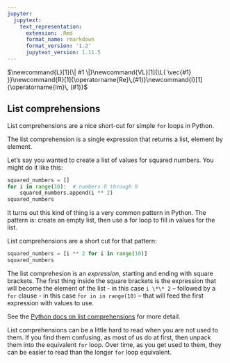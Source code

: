 ```yaml
---
jupyter:
  jupytext:
    text_representation:
      extension: .Rmd
      format_name: rmarkdown
      format_version: '1.2'
      jupytext_version: 1.11.5
---
```


$\newcommand{L}[1]{\| #1 \|}\newcommand{VL}[1]{\L{ \vec{#1} }}\newcommand{R}[1]{\operatorname{Re}\,(#1)}\newcommand{I}[1]{\operatorname{Im}\, (#1)}$

## List comprehensions

List comprehensions are a nice short-cut for simple `for` loops in Python.

The list comprehension is a single expression that returns a list, element by
element.

Let’s say you wanted to create a list of values for squared numbers. You might
do it like this:

```python
squared_numbers = []
for i in range(10):  # numbers 0 through 9
    squared_numbers.append(i ** 2)
squared_numbers
```

It turns out this kind of thing is a very common pattern in Python. The
pattern is: create an empty list, then use a for loop to fill in values for
the list.

List comprehensions are a short cut for that pattern:

```python
squared_numbers = [i ** 2 for i in range(10)]
squared_numbers
```

The list comprehesion is an *expression*, starting and ending with square
brackets. The first thing inside the square brackets is the expression that
will become the element of the list - in this case `i \*\* 2` – followed by
a `for` clause - in this case `for in in range(10)` – that will feed
the first expression with values to use.

See the [Python docs on list comprehensions](https://docs.python.org/3/tutorial/datastructures.html#list-comprehensions)
for more detail.

List comprehensions can be a little hard to read when you are not used to
them. If you find them confusing, as most of us do at first, then unpack them
into the equivalent `for` loop. Over time, as you get used to them, they can
be easier to read than the longer `for` loop equivalent.

<!-- vim:ft=rst -->
<!-- Course -->
<!-- BIC -->
<!-- Python distributions -->
<!-- Version control -->
<!-- Editors -->
<!-- Python and common libraries -->
<!-- IPython -->
<!-- Virtualenv and helpers -->
<!-- Pypi and packaging -->
<!-- Mac development -->
<!-- Windows development -->
<!-- Nipy and friends -->
<!-- FMRI datasets -->
<!-- Languages -->
<!-- Imaging software -->
<!-- Installation -->
<!-- Tutorials -->
<!-- MB tutorials -->
<!-- Ideas -->
<!-- Psych-214 -->
<!-- People -->
<!-- Licenses -->
<!-- Neuroimaging stuff -->
<!-- OpenFMRI projects -->
<!-- Unix -->
<!-- Substitutions -->
